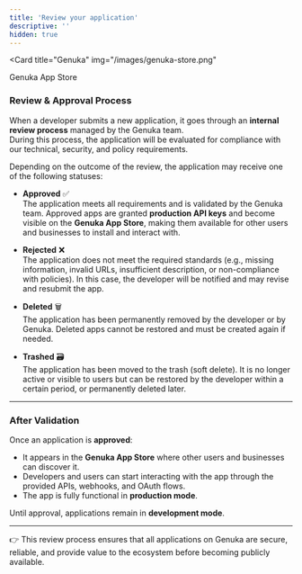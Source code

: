 ```yaml
---
title: 'Review your application'
descriptive: ''
hidden: true
---
```


<Card
  title="Genuka"
  img="/images/genuka-store.png"
>
  Genuka App Store
</Card>

### Review & Approval Process

When a developer submits a new application, it goes through an **internal review process** managed by the Genuka team.  
During this process, the application will be evaluated for compliance with our technical, security, and policy requirements.  

Depending on the outcome of the review, the application may receive one of the following statuses:  

- **Approved** ✅  
  The application meets all requirements and is validated by the Genuka team. Approved apps are granted **production API keys** and become visible on the **Genuka App Store**, making them available for other users and businesses to install and interact with.  

- **Rejected** ❌  
  The application does not meet the required standards (e.g., missing information, invalid URLs, insufficient description, or non-compliance with policies). In this case, the developer will be notified and may revise and resubmit the app.  

- **Deleted** 🗑️  
  The application has been permanently removed by the developer or by Genuka. Deleted apps cannot be restored and must be created again if needed.  

- **Trashed** 🗃️  
  The application has been moved to the trash (soft delete). It is no longer active or visible to users but can be restored by the developer within a certain period, or permanently deleted later.  

---

### After Validation

Once an application is **approved**:  
- It appears in the **Genuka App Store** where other users and businesses can discover it.  
- Developers and users can start interacting with the app through the provided APIs, webhooks, and OAuth flows.  
- The app is fully functional in **production mode**.

Until approval, applications remain in **development mode**.  

---

👉 This review process ensures that all applications on Genuka are secure, reliable, and provide value to the ecosystem before becoming publicly available.  

